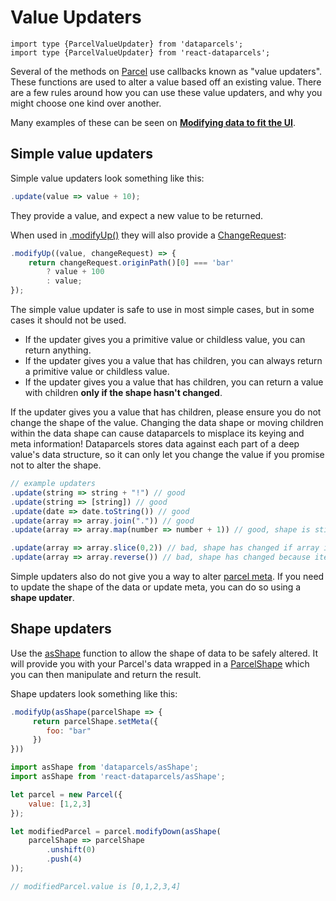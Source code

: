 
# Value Updaters

```flow
import type {ParcelValueUpdater} from 'dataparcels';
import type {ParcelValueUpdater} from 'react-dataparcels';
```

Several of the methods on [Parcel](/api/Parcel) use callbacks known as "value updaters". These functions are used to alter a value based off an existing value. There are a few rules around how you can use these value updaters, and why you might choose one kind over another.

Many examples of these can be seen on **[Modifying data to fit the UI](/data-editing#Modifying-data-to-fit-the-UI)**.

## Simple value updaters

Simple value updaters look something like this:

```js
.update(value => value + 10);
```

They provide a value, and expect a new value to be returned.

When used in [.modifyUp()](/api/Parcel#modifyUp()) they will also provide a [ChangeRequest](/api/ChangeRequest):

```js
.modifyUp((value, changeRequest) => {
    return changeRequest.originPath()[0] === 'bar'
        ? value + 100
        : value;
});
```

The simple value updater is safe to use in most simple cases, but in some cases it should not be used.

- If the updater gives you a primitive value or childless value, you can return anything.
- If the updater gives you a value that has children, you can always return a primitive value or childless value.
- If the updater gives you a value that has children, you can return a value with children **only if the shape hasn't changed**.

If the updater gives you a value that has children, please ensure you do not change the shape of the value. Changing the data shape or moving children within the data shape can cause dataparcels to misplace its keying and meta information! Dataparcels stores data against each part of a deep value's data structure, so it can only let you change the value if you promise not to alter the shape.

```js
// example updaters
.update(string => string + "!") // good
.update(string => [string]) // good
.update(date => date.toString()) // good
.update(array => array.join(".")) // good
.update(array => array.map(number => number + 1)) // good, shape is still the same

.update(array => array.slice(0,2)) // bad, shape has changed if array is longer that 2!
.update(array => array.reverse()) // bad, shape has changed because items have moved around!
```

Simple updaters also do not give you a way to alter [parcel meta](/parcel-meta). If you need to update the shape of the data or update meta, you can do so using a **shape updater**.

## Shape updaters

Use the [asShape](/api/asShape) function to allow the shape of data to be safely altered. It will provide you with your Parcel's data wrapped in a [ParcelShape](/api/ParcelShape) which you can then manipulate and return the result.

Shape updaters look something like this:

```js
.modifyUp(asShape(parcelShape => {
     return parcelShape.setMeta({
        foo: "bar"
     })
}))
```

```js
import asShape from 'dataparcels/asShape';
import asShape from 'react-dataparcels/asShape';
```

```js
let parcel = new Parcel({
    value: [1,2,3]
});

let modifiedParcel = parcel.modifyDown(asShape(
    parcelShape => parcelShape
        .unshift(0)
        .push(4)
));

// modifiedParcel.value is [0,1,2,3,4]
```
